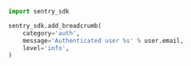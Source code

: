 ```python
import sentry_sdk

sentry_sdk.add_breadcrumb(
    category='auth',
    message='Authenticated user %s' % user.email,
    level='info',
)
```
